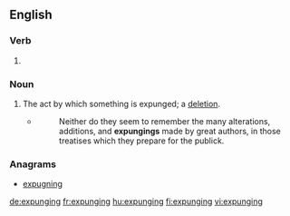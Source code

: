 ==English==

===Verb===
{{head|en|present participle}}

# {{present participle of|expunge|lang=en|nocat=1}}

===Noun===
{{en-noun}}

# The act by which something is expunged; a [[deletion]].
#* {{w|Jonathan Swift}}
#*: Neither do they seem to remember the many alterations, additions, and '''expungings''' made by great authors, in those treatises which they prepare for the publick.

===Anagrams===
* [[expugning#English|expugning]]

[[de:expunging]]
[[fr:expunging]]
[[hu:expunging]]
[[fi:expunging]]
[[vi:expunging]]